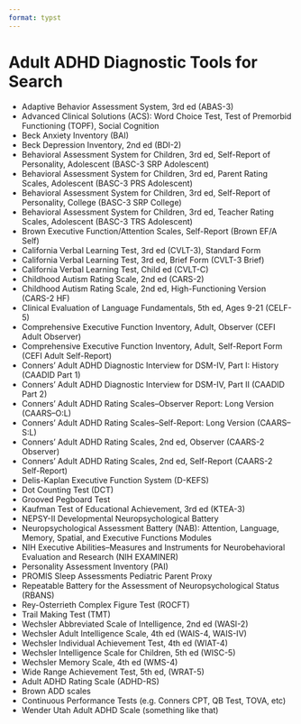 ```yaml
---
format: typst
---
```


# Adult ADHD Diagnostic Tools for Search

-   Adaptive Behavior Assessment System, 3rd ed (ABAS-3)
-   Advanced Clinical Solutions (ACS): Word Choice Test, Test of Premorbid Functioning (TOPF), Social Cognition
-   Beck Anxiety Inventory (BAI)
-   Beck Depression Inventory, 2nd ed (BDI-2)
-   Behavioral Assessment System for Children, 3rd ed,  Self-Report of Personality, Adolescent (BASC-3 SRP Adolescent)
-   Behavioral Assessment System for Children, 3rd ed, Parent Rating Scales, Adolescent (BASC-3 PRS Adolescent)
-   Behavioral Assessment System for Children, 3rd ed, Self-Report of Personality, College (BASC-3 SRP College)
-   Behavioral Assessment System for Children, 3rd ed, Teacher Rating Scales, Adolescent (BASC-3 TRS Adolescent)
-   Brown Executive Function/Attention Scales, Self-Report (Brown EF/A Self)
-   California Verbal Learning Test, 3rd ed (CVLT-3), Standard Form
-   California Verbal Learning Test, 3rd ed, Brief Form (CVLT-3 Brief)
-   California Verbal Learning Test, Child ed (CVLT-C)
-   Childhood Autism Rating Scale, 2nd ed (CARS-2)
-   Childhood Autism Rating Scale, 2nd ed, High-Functioning Version (CARS-2 HF)
-   Clinical Evaluation of Language Fundamentals, 5th ed, Ages 9-21 (CELF-5)
-   Comprehensive Executive Function Inventory, Adult, Observer (CEFI Adult Observer)
-   Comprehensive Executive Function Inventory, Adult, Self-Report Form (CEFI Adult Self-Report)
-   Conners' Adult ADHD Diagnostic Interview for DSM-IV, Part I: History (CAADID Part 1)
-   Conners' Adult ADHD Diagnostic Interview for DSM-IV, Part II (CAADID Part 2)
-   Conners' Adult ADHD Rating Scales--Observer Report: Long Version (CAARS--O:L)
-   Conners' Adult ADHD Rating Scales--Self-Report: Long Version (CAARS--S:L)
-   Conners' Adult ADHD Rating Scales, 2nd ed, Observer (CAARS-2 Observer)
-   Conners' Adult ADHD Rating Scales, 2nd ed, Self-Report (CAARS-2 Self-Report)
-   Delis-Kaplan Executive Function System (D-KEFS)
-   Dot Counting Test (DCT)
-   Grooved Pegboard Test
-   Kaufman Test of Educational Achievement, 3rd ed (KTEA-3)
-   NEPSY-II Developmental Neuropsychological Battery
-   Neuropsychological Assessment Battery (NAB): Attention, Language, Memory, Spatial, and Executive Functions Modules
-   NIH Executive Abilities--Measures and Instruments for Neurobehavioral Evaluation and Research (NIH EXAMINER)
-   Personality Assessment Inventory (PAI)
-   PROMIS Sleep Assessments Pediatric Parent Proxy
-   Repeatable Battery for the Assessment of Neuropsychological Status (RBANS)
-   Rey-Osterrieth Complex Figure Test (ROCFT)
-   Trail Making Test (TMT)
-   Wechsler Abbreviated Scale of Intelligence, 2nd ed (WASI-2)
-   Wechsler Adult Intelligence Scale, 4th ed (WAIS-4, WAIS-IV)
-   Wechsler Individual Achievement Test, 4th ed (WIAT-4)
-   Wechsler Intelligence Scale for Children, 5th ed (WISC-5)
-   Wechsler Memory Scale, 4th ed (WMS-4)
-   Wide Range Achievement Test, 5th ed, (WRAT-5)
-   Adult ADHD Rating Scale (ADHD-RS)
-   Brown ADD scales
-   Continuous Performance Tests (e.g. Conners CPT, QB Test, TOVA, etc)
-   Wender Utah Adult ADHD Scale (something like that)
